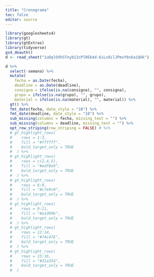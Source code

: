 ```yaml
---
title: "Cronograma"
toc: false
editor: source
---
```


```r
library(googlesheets4)
library(gt)
library(gtExtras)
library(tidyverse)
gs4_deauth()
d <- read_sheet("1uQqlOXhSTnyb13cPlREb4d-6iLx9ilJPmvY0s6aiQOk")
```

```r
d %>% 
  select(-semana) %>% 
  mutate(
    fecha = as.Date(fecha),
    deadline = as.Date(deadline),
    consigna = ifelse(is.na(consigna), "", consigna),
    grupo = ifelse(is.na(grupo), "", grupo),
    material = ifelse(is.na(material), "", material)) %>%
  gt() %>%
  fmt_date(fecha, date_style = "10") %>%
  fmt_date(deadline, date_style = "10") %>%
  sub_missing(columns = fecha, missing_text = "") %>% 
  sub_missing(columns = deadline, missing_text = "") %>% 
  opt_row_striping(row_striping = FALSE) # %>% 
  # gt_highlight_rows(
  #    rows = 1:3,
  #    fill = "#ffffff",
  #    bold_target_only = TRUE
  #  ) %>%
  # gt_highlight_rows(
  #    rows = c(2,4,5),
  #    fill = "#edf8e9",
  #    bold_target_only = TRUE
  #  ) %>%
  # gt_highlight_rows(
  #    rows = 6:8,
  #    fill = "#c7e9c0",
  #    bold_target_only = TRUE
  #  ) %>%
  # gt_highlight_rows(
  #    rows = 9:11,
  #    fill = "#a1d99b",
  #    bold_target_only = TRUE
  #  ) %>%
  # gt_highlight_rows(
  #    rows = 12:14,
  #    fill = "#74c476",
  #    bold_target_only = TRUE
  #  ) %>%
  # gt_highlight_rows(
  #    rows = 15:16,
  #    fill = "#31a354",
  #    bold_target_only = TRUE
  #  )
```
